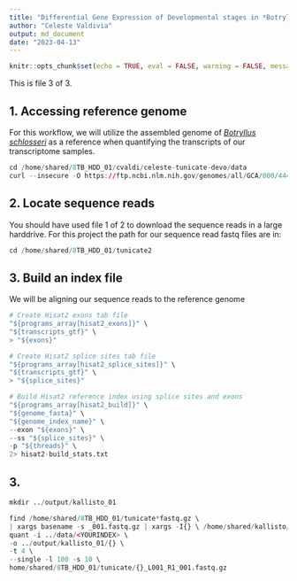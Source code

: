 ```yaml
---
title: "Differential Gene Expression of Developmental stages in *Botrylus schlosseri*"
author: "Celeste Valdivia"
output: md_document
date: "2023-04-13"
---
```


```r
knitr::opts_chunk$set(echo = TRUE, eval = FALSE, warning = FALSE, message = FALSE)
```
This is file 3 of 3.

## 1. Accessing reference genome
For this workflow, we will utilize the assembled genome of [*Botryllus schlosseri*](https://elifesciences.org/articles/00569) as a reference when quantifying the transcripts of our transcriptome samples.


```r
cd /home/shared/8TB_HDD_01/cvaldi/celeste-tunicate-devo/data
curl --insecure -O https://ftp.ncbi.nlm.nih.gov/genomes/all/GCA/000/444/245/GCA_000444245.1_356a-chromosome-assembly/GCA_000444245.1_356a-chromosome-assembly_genomic.fna.gz
```

## 2. Locate sequence reads
You should have used file 1 of 2 to download the sequence reads in a large harddrive. For this project the path for our sequence read fastq files are in:

```r
cd /home/shared/8TB_HDD_01/tunicate2
```

## 3. Build an index file
We will be aligning our sequence reads to the reference genome

```r
# Create Hisat2 exons tab file
"${programs_array[hisat2_exons]}" \
"${transcripts_gtf}" \
> "${exons}"

# Create Hisat2 splice sites tab file
"${programs_array[hisat2_splice_sites]}" \
"${transcripts_gtf}" \
> "${splice_sites}"

# Build Hisat2 reference index using splice sites and exons
"${programs_array[hisat2_build]}" \
"${genome_fasta}" \
"${genome_index_name}" \
--exon "${exons}" \
--ss "${splice_sites}" \
-p "${threads}" \
2> hisat2-build_stats.txt
```


## 3.
```r
mkdir ../output/kallisto_01

find /home/shared/8TB_HDD_01/tunicate*fastq.gz \
| xargs basename -s _001.fastq.gz | xargs -I{} \ /home/shared/kallisto/kallisto \
quant -i ../data/<YOURINDEX> \
-o ../output/kallisto_01/{} \
-t 4 \
--single -l 100 -s 10 \
home/shared/8TB_HDD_01/tunicate/{}_L001_R1_001.fastq.gz
```